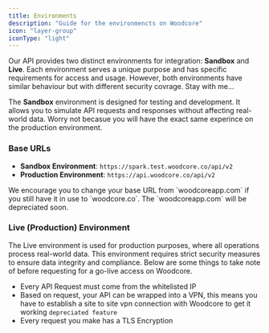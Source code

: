 ```yaml
---
title: Environments
description: "Guide for the environmencts on Woodcore"
icon: "layer-group"
iconType: "light"
---
```


Our API provides two distinct environments for integration: **Sandbox** and **Live**. Each environment serves a unique purpose and has specific requirements for access and usage. However, both environments have similar behaviour but with different security covrage. Stay with me...

The **Sandbox** environment is designed for testing and development. It allows you to simulate API requests and responses without affecting real-world data. Worry not becasue you will have the exact same experince on the production environment.

### Base URLs
- **Sandbox Environment**:  `https://spark.test.woodcore.co/api/v2`
- **Production Environment**:  `https://api.woodcore.co/api/v2`

<Note>
 We encourage you to change your base URL from `woodcoreapp.com` if you still have it in use to `woodcore.co`. The `woodcoreapp.com` will be depreciated soon.
</Note>

### Live (Production) Environment

The Live environment is used for production purposes, where all operations process real-world data. This environment requires strict security measures to ensure data integrity and compliance. Below are some things to take note of before requesting for a go-live access on Woodcore.

- Every API Request must come from the whitelisted IP
- Based on request, your API can be wrapped into a VPN, this means you have to establish a site to site vpn connection with Woodcore to get it working `depreciated feature`
- Every request you make has a TLS Encryption
